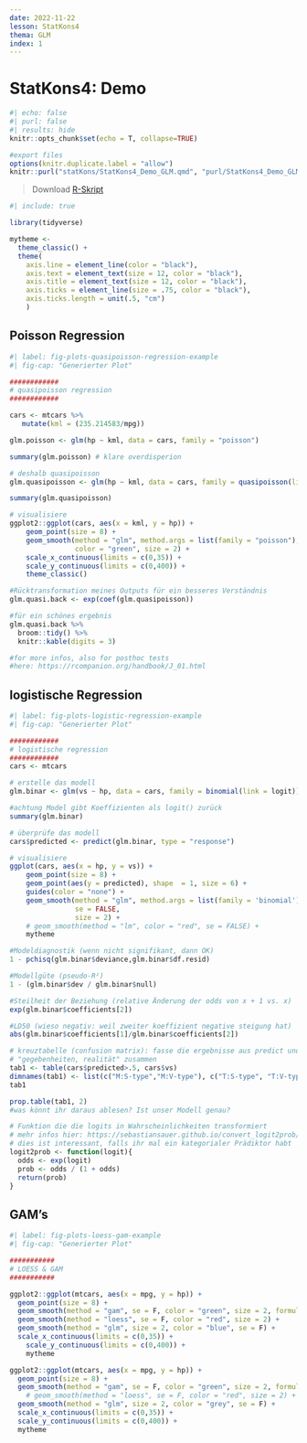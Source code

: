 ```yaml
---
date: 2022-11-22
lesson: StatKons4
thema: GLM
index: 1
---
```


# StatKons4: Demo

```r
#| echo: false
#| purl: false
#| results: hide
knitr::opts_chunk$set(echo = T, collapse=TRUE)

#export files
options(knitr.duplicate.label = "allow")
knitr::purl("statKons/StatKons4_Demo_GLM.qmd", "purl/StatKons4_Demo_GLM.R", documentation = 0)
```

> Download [R-Skript](../purl/StatKons4_Demo_GLM.R)

```r
#| include: true

library(tidyverse)

mytheme <- 
  theme_classic() + 
  theme(
    axis.line = element_line(color = "black"), 
    axis.text = element_text(size = 12, color = "black"), 
    axis.title = element_text(size = 12, color = "black"), 
    axis.ticks = element_line(size = .75, color = "black"), 
    axis.ticks.length = unit(.5, "cm")
    )
```

## Poisson Regression

```r
#| label: fig-plots-quasipoisson-regression-example
#| fig-cap: "Generierter Plot"

############
# quasipoisson regression
############

cars <- mtcars %>% 
   mutate(kml = (235.214583/mpg))

glm.poisson <- glm(hp ~ kml, data = cars, family = "poisson")

summary(glm.poisson) # klare overdisperion

# deshalb quasipoisson
glm.quasipoisson <- glm(hp ~ kml, data = cars, family = quasipoisson(link = log))

summary(glm.quasipoisson)

# visualisiere
ggplot2::ggplot(cars, aes(x = kml, y = hp)) + 
    geom_point(size = 8) + 
    geom_smooth(method = "glm", method.args = list(family = "poisson"), se = F,
                color = "green", size = 2) + 
    scale_x_continuous(limits = c(0,35)) + 
    scale_y_continuous(limits = c(0,400)) + 
    theme_classic()

#Rücktransformation meines Outputs für ein besseres Verständnis
glm.quasi.back <- exp(coef(glm.quasipoisson))

#für ein schönes ergebnis
glm.quasi.back %>%
  broom::tidy() %>% 
  knitr::kable(digits = 3)

#for more infos, also for posthoc tests
#here: https://rcompanion.org/handbook/J_01.html
```

## logistische Regression

```r
#| label: fig-plots-logistic-regression-example
#| fig-cap: "Generierter Plot"

############
# logistische regression
############
cars <- mtcars

# erstelle das modell
glm.binar <- glm(vs ~ hp, data = cars, family = binomial(link = logit)) 

#achtung Model gibt Koeffizienten als logit() zurück
summary(glm.binar)

# überprüfe das modell
cars$predicted <- predict(glm.binar, type = "response")

# visualisiere
ggplot(cars, aes(x = hp, y = vs)) +    
    geom_point(size = 8) +
    geom_point(aes(y = predicted), shape  = 1, size = 6) +
    guides(color = "none") +
    geom_smooth(method = "glm", method.args = list(family = 'binomial'), 
                se = FALSE,
                size = 2) +
    # geom_smooth(method = "lm", color = "red", se = FALSE) +
    mytheme

#Modeldiagnostik (wenn nicht signifikant, dann OK)
1 - pchisq(glm.binar$deviance,glm.binar$df.resid)  

#Modellgüte (pseudo-R²)
1 - (glm.binar$dev / glm.binar$null)  

#Steilheit der Beziehung (relative Änderung der odds von x + 1 vs. x)
exp(glm.binar$coefficients[2])

#LD50 (wieso negativ: weil zweiter koeffizient negative steigung hat)
abs(glm.binar$coefficients[1]/glm.binar$coefficients[2])

# kreuztabelle (confusion matrix): fasse die ergebnisse aus predict und 
# "gegebenheiten, realität" zusammen
tab1 <- table(cars$predicted>.5, cars$vs)
dimnames(tab1) <- list(c("M:S-type","M:V-type"), c("T:S-type", "T:V-type"))
tab1 

prop.table(tab1, 2) 
#was könnt ihr daraus ablesen? Ist unser Modell genau?

# Funktion die die logits in Wahrscheinlichkeiten transformiert
# mehr infos hier: https://sebastiansauer.github.io/convert_logit2prob/
# dies ist interessant, falls ihr mal ein kategorialer Prädiktor habt
logit2prob <- function(logit){
  odds <- exp(logit)
  prob <- odds / (1 + odds)
  return(prob)
}
```

## GAM's

```r
#| label: fig-plots-loess-gam-example
#| fig-cap: "Generierter Plot"

###########
# LOESS & GAM
###########

ggplot2::ggplot(mtcars, aes(x = mpg, y = hp)) + 
  geom_point(size = 8) + 
  geom_smooth(method = "gam", se = F, color = "green", size = 2, formula = y ~ s(x, bs = "cs")) + 
  geom_smooth(method = "loess", se = F, color = "red", size = 2) + 
  geom_smooth(method = "glm", size = 2, color = "blue", se = F) + 
  scale_x_continuous(limits = c(0,35)) + 
    scale_y_continuous(limits = c(0,400)) + 
    mytheme

ggplot2::ggplot(mtcars, aes(x = mpg, y = hp)) + 
  geom_point(size = 8) + 
  geom_smooth(method = "gam", se = F, color = "green", size = 2, formula = y ~ s(x, bs = "cs")) + 
    # geom_smooth(method = "loess", se = F, color = "red", size = 2) + 
  geom_smooth(method = "glm", size = 2, color = "grey", se = F) + 
  scale_x_continuous(limits = c(0,35)) + 
  scale_y_continuous(limits = c(0,400)) + 
  mytheme
```
